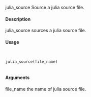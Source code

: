 
julia_source Source a julia source file.

#### Description

julia_source sources a julia source file.

#### Usage
<pre><code>

julia_source(file_name)

</code></pre>
#### Arguments

file_name the name of julia source file.
